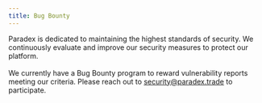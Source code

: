 ```yaml
---
title: Bug Bounty
---
```


Paradex is dedicated to maintaining the highest standards of security. We continuously evaluate and improve our security measures to protect our platform. \
\
We currently have a Bug Bounty program to reward vulnerability reports meeting our criteria. Please reach out to [security@paradex.trade](mailto:security@paradex.trade) to participate.&#x20;
